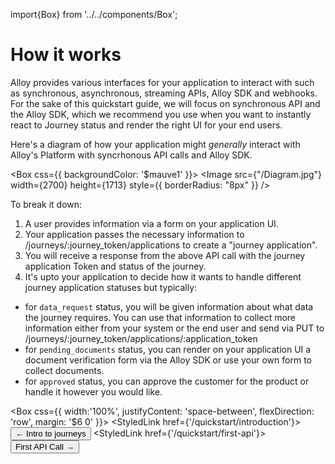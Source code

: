 import{Box} from '../../components/Box';


# How it works

Alloy provides various interfaces for your application to interact with such as synchronous, asynchronous, streaming APIs, Alloy SDK and webhooks.
For the sake of this quickstart guide, we will focus on synchronous API and the Alloy SDK, which we recommend you use when you want to instantly react to Journey status and render the right UI for your end users.

Here's a diagram of how your application might *generally* interact with Alloy's Platform with syncrhonous API calls and Alloy SDK.

<Box css={{
    backgroundColor: '$mauve1'
}}>
 <Image
        src={"/Diagram.jpg"}
        width={2700}
        height={1713}
        style={{ borderRadius: "8px" }}
      />
</Box>


To break it down:
1. A user provides information via a form on your application UI.
2. Your application passes the necessary information to /journeys/:journey_token/applications to create a "journey application".
3. You will receive a response from the above API call with the journey application Token and status of the journey.
4. It's upto your application to decide how it wants to handle different journey application statuses but typically:
-  for `data_request` status, you will be given information about what data the journey requires. You can use that information to collect more information either from your system or the end user and send via PUT to /journeys/:journey_token/applications/:application_token
-  for `pending_documents` status, you can render on your application UI a document verification form via the Alloy SDK or use your own form to collect documents.
-  for `approved` status, you can approve the customer for the product or handle it however you would like.

<Box css={{
    width:'100%',
    justifyContent: 'space-between',
    flexDirection: 'row',
    margin: '$6 0'
}}>
<StyledLink href={'/quickstart/introduction'}><Button color={ButtonColor.secondary} size={ButtonSize.large}> ← Intro to journeys </Button></StyledLink>
<StyledLink href={'/quickstart/first-api'}><Button size={ButtonSize.large}> First API Call → </Button></StyledLink>
</Box>




